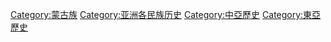 {{Commonscat|History of Mongolia}}

[[Category:蒙古族|Category:蒙古族]]
[[Category:亚洲各民族历史|Category:亚洲各民族历史]]
[[Category:中亞歷史|Category:中亞歷史]]
[[Category:東亞歷史|Category:東亞歷史]]